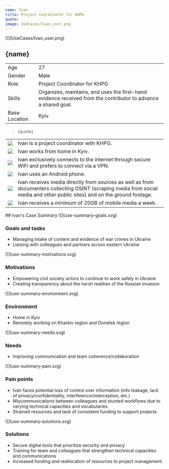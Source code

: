 ```yaml
---
name: Ivan
title: Project Coordinator for KHPG 
quote: 
image: UseCases/Ivan_user.png
---
```



<ProfileSection>
![](UseCases/Ivan_user.png)

## **{name}**

|               |                                                                                                                 |
| --------------|---------------------------------------------------------------------------------------------------------------- |
| Age           | 27                                                                                                              |
| Gender        | Male                                                                                                            |
| Role          | Project Coordinator for KHPG                                                                                    |
| Skills        | Organizes, maintains, and uses the first-hand evidence received from the contributor to advance a shared goal.  |
| Base Location | Kyiv                                                                                                            |

> {quote}

|                    |                                                                                                                                                                                                                            |
| ------------------ | -------------------------------------------------------------------------------------------------------------------------------------------------------------------------------------------------------------------------- |
| ![](folder.svg)    | Ivan is a project coordinator with KHPG.                                                                                                                                                                                   |
| ![](folder.svg)    | Ivan works from home in Kyiv.                                                                                                                                                                                              |
| ![](play.svg)      | Ivan exclusively connects to the internet through secure WiFi and prefers to connect via a VPN.                                                                                                                            |
| ![](hands.svg)     | Ivan uses an Android phone.                                                                                                                                                                                                |
| ![](website.svg)   | Ivan receives media directly from sources as well as from documenters collecting OSINT (scraping media from social media and other public sites) and on the ground footage.                                                |
| ![](checkmark.svg) | Ivan receives a minimum of 20GB of mobile media a week. 

</ProfileSection>
<AchievementsSection>
    ## Ivan's Case Summary

<AchievementItem>
![](use-summary-goals.svg)

### Goals and tasks

- Managing intake of content and evidence of war crimes in Ukraine 
- Liaising with colleagues and partners across eastern Ukraine

</AchievementItem>
<AchievementItem>
![](use-summary-motivations.svg)

### Motivations

- Empowering civil society actors to continue to work safely in Ukraine
- Creating transparency about the harsh realities of the Russian invasion 

</AchievementItem>
<AchievementItem>
![](use-summary-environment.svg)

### Environment

- Home in Kyiv 
- Remotely working on Kharkiv region and Donetsk region 

</AchievementItem>
<AchievementItem>
![](use-summary-needs.svg)

### Needs

- Improving communication and team coherence/collaboration

</AchievementItem>
<AchievementItem>
![](use-summary-pain.svg)

### Pain points

- Ivan faces potential loss of control over information (info leakage, lack of privacy/confidentiality, interference/interception, etc.) 
- Miscommunications between colleagues and stunted workflows due to varying technical capacities and vocabularies
- Strained resources and lack of consistent funding to support projects 

</AchievementItem>
<AchievementItem>
![](use-summary-solutions.svg)

### Solutions

- Secure digital tools that prioritize security and privacy 
- Training for team and colleagues that strengthen technical capacities and communications 
- Increased funding and reallocation of resources to project management

</AchievementItem>
</AchievementsSection>
